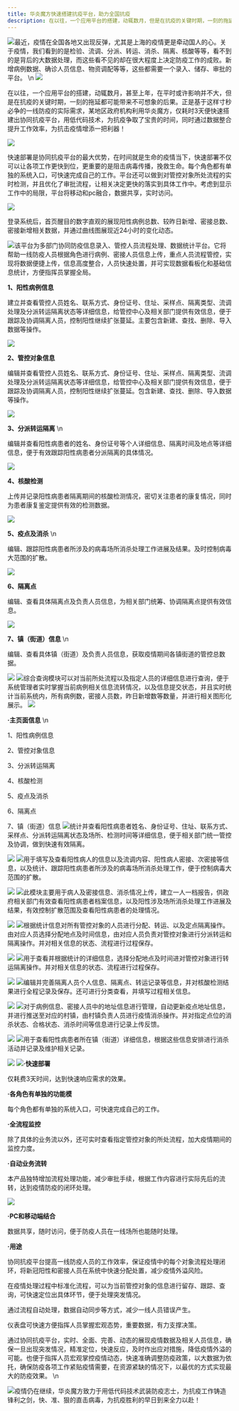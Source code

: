 ```yaml
---
title: 华炎魔方快速搭建抗疫平台，助力全国抗疫
description: 在以往，一个应用平台的搭建，动辄数月，但是在抗疫的关键时期，一刻的拖延都可能带来不可想象的后果。某地区政府机构利用华炎魔方，仅耗时3天便快速搭建出协同抗疫平台，用低代码技术，为抗疫争取了宝贵的时间，为抗击疫情增添一把利器！
---
```


 ![](https://console.steedos.cn/api/files/images/JqKoWYJm4nLKG3kyK)最近，疫情在全国各地又出现反弹，尤其是上海的疫情更是牵动国人的心。关于疫情，我们看到的是检验、流调、分派、转运、消杀、隔离、核酸等等，看不到的是背后的大数据处理，而这些看不见的却在很大程度上决定防疫工作的成败。新增病例数据、确诊人员信息、物资调配等等，这些都需要一个录入、储存、审批的平台。 \n  ![](https://console.steedos.cn/api/files/images/7FmoJMwYRHffzeBdy)

在以往，一个应用平台的搭建，动辄数月，甚至上年，在平时或许影响并不大，但是在抗疫的关键时期，一刻的拖延都可能带来不可想象的后果。正是基于这样寸秒必争的一线防疫的实际需求，某地区政府机构利用华炎魔方，仅耗时3天便快速搭建出协同抗疫平台，用低代码技术，为抗疫争取了宝贵的时间，同时通过数据整合提升工作效率，为抗击疫情增添一把利器！

 ![](https://console.steedos.cn/api/files/images/PvodALByKk8JHajrz)

快速部署是协同抗疫平台的最大优势，在时间就是生命的疫情当下，快速部署不仅可以让各项工作更快到位，更重要的是阻击病毒传播，挽救生命。每个角色都有单独的系统入口，可快速完成自己的工作。平台还可以做到对管控对象所处流程的实时检测，并且优化了审批流程，让相关决定更快的落实到具体工作中。考虑到显示工作中的局限，平台将移动和pc融合，数据共享，实时访问。

 ![](https://console.steedos.cn/api/files/images/2YPdD43zexubuiyZw)

登录系统后，首页醒目的数字直观的展现阳性病例总数、较昨日新增、密接总数、密接新增相关数据，并通过曲线图展现近24小时的变化动态。

 ![](https://console.steedos.cn/api/files/images/5WWHHw6K2HtrPZy7M)该平台为多部门协同防疫信息录入、管控人员流程处理、数据统计平台。它将帮助一线防疫人员根据角色进行病例、密接人员信息上传，重点人员流程管控，实现将数据便捷上传，信息高度整合，人员快速处置，并可实现数据看板化和基础信息统计，方便指挥员掌握全局。

**1、阳性病例信息**

建立并查看管控人员姓名、联系方式、身份证号、住址、采样点、隔离类型、流调处理及分派转运隔离状态等详细信息，给管控中心及相关部门提供有效信息，便于跟踪及协调隔离人员，控制阳性继续扩张蔓延。主要包含新建、查找、删除、导入数据等操作。

 ![](https://console.steedos.cn/api/files/images/94jXTaRR4hZCSAtQS)

**2、管控对象信息**

编辑并查看管控人员姓名、联系方式、身份证号、住址、采样点、隔离类型、流调处理及分派转运隔离状态等详细信息，给管控中心及相关部门提供有效信息，便于跟踪及协调隔离人员，控制阳性继续扩张蔓延。包含新建、查找、删除、导入数据等操作。

 ![](https://console.steedos.cn/api/files/images/BF8GCh8no6ji9aEcg)

**3、分派转运隔离** \n 

编辑并查看阳性病患者的姓名、身份证号等个人详细信息、隔离时间及地点等详细信息，便于有效跟踪阳性病患者分派隔离的具体情况。

 ![](https://console.steedos.cn/api/files/images/pHHMDvgnCNpAcDyCk)

**4、核酸检测**

上传并记录阳性病患者隔离期间的核酸检测情况，密切关注患者的康复情况，同时为患者康复鉴定提供有效的检测数据。

 ![](https://console.steedos.cn/api/files/images/ozPZEqQGEpkpLeCab)

**5、疫点及消杀** \n 

编辑、跟踪阳性病患者所涉及的病毒场所消杀处理工作进展及结果。及时控制病毒大范围的扩散。

 ![](https://console.steedos.cn/api/files/images/p2MtKjBysQb9WesEQ)

**6、隔离点**

编辑、查看具体隔离点及负责人员信息，为相关部门统筹、协调隔离点提供有效信息。

 ![](https://console.steedos.cn/api/files/images/irbPpaLS7wwuytak6)

**7、镇（街道）信息** \n 

编辑、查看具体镇（街道）及负责人员信息，获取疫情期间各镇街道的管控总数据。

 ![](https://console.steedos.cn/api/files/images/76JQDrrdXYmagYStn)              ![](https://console.steedos.cn/api/files/images/t8AjD3amxz7Nv5Fu6)综合查询模块可以对当前所处流程以及指定人员的详细信息进行查询，便于系统管理者实时掌握当前病例相关信息流转情况，以及信息提交状态，并且实时统计当前系统内，所有病例数，密接人员数，昨日新增数等数量，并进行相关图形化展示。             ![](https://console.steedos.cn/api/files/images/tXahKzwGcYcf8YLpo)

**·主页面信息** \n 

1、阳性病例信息

2、管控对象信息

3、分派转运隔离

4、核酸检测

5、疫点及消杀

6、隔离点

7、镇（街道）信息              ![](https://console.steedos.cn/api/files/images/iDNoKtXfzYNHzuxaQ)统计并查看阳性病患者姓名、身份证号、住址、联系方式、采样点、分派转运隔离状态及场所、检测时间等详细信息，便于相关部门统一管控及协调，做到快速有效隔离。

 ![](https://console.steedos.cn/api/files/images/58GpFRHYH2xHX8dx9)           ![](https://console.steedos.cn/api/files/images/Ja8ppm9v4wSHtqZ4H)用于填写及查看阳性病人的信息以及流调内容、阳性病人密接、次密接等信息，以及统计、跟踪阳性病患者所涉及的病毒场所消杀处理工作，便于控制病毒大范围的扩散。

 ![](https://console.steedos.cn/api/files/images/g5iQBXiERGZF9hZ93)             ![](https://console.steedos.cn/api/files/images/poYqidqastELcDYgk)此模块主要用于病人及密接信息、消杀情况上传，建立一人一档报告，供政府相关部门有效查看阳性病患者档案信息，以及阳性涉及场所消杀处理工作进展及结果，有效控制扩散范围及查看阳性病患者的处理情况。

 ![](https://console.steedos.cn/api/files/images/jYM39htCJ8nED8fx6)          ![](https://console.steedos.cn/api/files/images/X9tEAeoScFaC8e88J)根据统计信息对所有管控对象的人员进行分配、转运、以及定点隔离操作。由对应人员选择分配地点及时间信息，由对应人员负责对管控对象进行分派转运和隔离操作。并对相关信息的状态、流程进行过程保存。

 ![](https://console.steedos.cn/api/files/images/uMgR47c5cD4fgN2FK)             ![](https://console.steedos.cn/api/files/images/fuNLPiaRLxdXWgZPL)用于查看并根据统计的详细信息，选择分配地点及时间进对管控对象进行转运隔离操作。并对相关信息的状态、流程进行过程保存。

 ![](https://console.steedos.cn/api/files/images/shgBiRcXkGAPqvs79)           ![](https://console.steedos.cn/api/files/images/ufM4tv6eJHWnbjfPA)编辑并完善隔离人员个人信息、隔离点、转运记录等信息，并对核酸检测结果进行全程记录及保存。还可进行分类查看，并填写过程相关信息。

 ![](https://console.steedos.cn/api/files/images/hELm9WxFSP7wWbijm)     ![](https://console.steedos.cn/api/files/images/7ThnjLAzbqBPedfsi)对于病例信息、密接人员中的地址信息进行管理，自动更新疫点地址信息，并进行推送至对应的村镇，由村镇负责人员进行疫情消杀操作。并对指定点位的消杀状态、合格状态、消杀时间等信息进行记录上传反馈。

 ![](https://console.steedos.cn/api/files/images/hRZQprApBd7HD545g)     ![](https://console.steedos.cn/api/files/images/C8LNCFg6Tt77qTXHZ)用于查看阳性病患者所在镇（街道）详细信息，根据这些信息安排进行消杀活动并记录及维护相关记录。

 ![](https://console.steedos.cn/api/files/images/C23gyGygngZK8drcZ)     ![](https://console.steedos.cn/api/files/images/97kDWz5zqtwQkNcNa)**·快速部署**

仅耗费3天时间，达到快速响应需求的效果。

**·各角色有单独的功能模**

每个角色都有单独的系统入口，可快速完成自己的工作。

**·全流程监控**

除了具体的业务流以外，还可实时查看指定管控对象的所处流程，加大疫情期间的监控力度。

**·自动业务流转**

本产品独特增加流程处理功能，减少审批手续，根据工作内容进行实际先后的流转，达到疫情防疫的闭环处理。

 ![](https://console.steedos.cn/api/files/images/hcwvasphrkxKyuKz8)

**·PC和移动端结合**

数据共享，随时访问，便于防疫人员在一线场所也能随时处理。

**·用途**

协同抗疫平台提高一线防疫人员的工作效率，保证疫情中的每个对象流程处理闭环，将新冠阳性和密接人员在系统中快速分配处置，减少疫情外溢风险。

在疫情处理过程中标准化流程，可以为当前管控对象的信息进行留存、跟踪、查询，可快速定位出具体环节，便于处理突发情况。

通过流程自动处理，数据自动同步等方式，减少一线人员错误产生。

仪表盘可快速方便指挥人员掌握宏观态势，重要数据，有力支撑决策。

通过协同抗疫平台，实时、全面、完善、动态的展现疫情数据及相关人员信息，确保一旦出现突发情况，精准定位，快速反应，及时作出应对措施，降低疫情外溢的可能。也便于指挥人员宏观掌控疫情动态，快速准确调整防疫政策，以大数据为依托，确保防疫各项工作紧贴疫情需要，在资源紧缺的情况下，以最优的方式实现最大的防疫效果。 \n 

 ![](https://console.steedos.cn/api/files/images/prmmFccf3nLLJQPHw)疫情仍在继续，华炎魔方致力于用低代码技术武装防疫志士，为抗疫工作铸造锋利之剑，快、准、狠的直击病毒，为抗疫胜利的早日到来全力以赴！